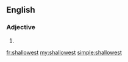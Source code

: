 ==English==

===Adjective===
{{infl|en|adjective|head=shallow[[-est|est]]}}

# {{superlative of|shallow}}

[[fr:shallowest]]
[[my:shallowest]]
[[simple:shallowest]]